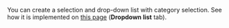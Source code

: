 <Cut title="How do I implement selection of 3 different areas in an image?">

You can create a selection and drop-down list with category selection. See how it is implemented on [this page](https://toloka.ai/en/docs/guide/concepts/t-components/image-annotation) (**Dropdown list** tab).

</Cut>